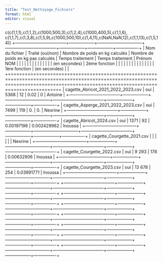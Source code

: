 ```yaml
---
title: "Test_Nettoyage_Fichiers"
format: html
editor: visual
---
```

c(c(1,1,1),c(1,1,2),c(1000,500,3),c(1,2,4),c(1000,400,5),c(1,1,6),
                  c(1,1,7),c(1,3,8),c(1,5,9),c(1000,500,10),c(1,4,11),c(NaN,NaN,12),c(1,1,13),c(1,5,14))
+------------------------------------+------------------+--------------------------------+------------------------------------+------------------+------------------+----------------+
| Nom du fichier                     | Traité (oui/non) | Nombre de poids en kg calculés | Nombre de poids en kg pas calculés | Temps traitement | Temps traitement | Prénom NOM     |
|                                    |                  |                                |                                    |                  |                  |                |
|                                    |                  |                                |                                    | (en secondes)    | 2ème fonction    |                |
|                                    |                  |                                |                                    |                  |                  |                |
|                                    |                  |                                |                                    | 1ère fonction    | (en secondes)    |                |
+====================================+==================+================================+====================================+==================+==================+================+
| cagette_Abricot_2021_2022_2023.csv | oui              | 5368                           | 12                                 | 0.02             | 0                | Antoine        |
+------------------------------------+------------------+--------------------------------+------------------------------------+------------------+------------------+----------------+
| cagette_Asperge_2021_2022_2023.csv | oui              | 7499                           | 119                                | 0.               | 0.               | Nesrine        |
+------------------------------------+------------------+--------------------------------+------------------------------------+------------------+------------------+----------------+
|  cagette_Abricot_2024.csv          | oui              | 1371                           | 92                                 | 0.00197196       | 0.002429962      | Inoussa        |
+------------------------------------+------------------+--------------------------------+------------------------------------+------------------+------------------+----------------+
|  cagette_Courgette_2021.csv        |                  |                                |                                    |                  |                  | Nesrine        |
+------------------------------------+------------------+--------------------------------+------------------------------------+------------------+------------------+----------------+
|  cagette_Courgette_2022.csv        | oui              | 9 293                          | 178                                |             0.00632906              | Inoussa        |
+------------------------------------+------------------+--------------------------------+------------------------------------+------------------+------------------+----------------+
|  cagette_Courgette_2023.csv        | oui              | 13 678                         | 254                                |             0.03991771              | Inoussa        |
+------------------------------------+------------------+--------------------------------+------------------------------------+------------------+------------------+----------------+
+------------------------------------+------------------+--------------------------------+------------------------------------+------------------+------------------+----------------+
+------------------------------------+------------------+--------------------------------+------------------------------------+------------------+------------------+----------------+
+------------------------------------+------------------+--------------------------------+------------------------------------+------------------+------------------+----------------+
+------------------------------------+------------------+--------------------------------+------------------------------------+------------------+------------------+----------------+
+------------------------------------+------------------+--------------------------------+------------------------------------+------------------+------------------+----------------+
+------------------------------------+------------------+--------------------------------+------------------------------------+------------------+------------------+----------------+
+------------------------------------+------------------+--------------------------------+------------------------------------+------------------+------------------+----------------+
